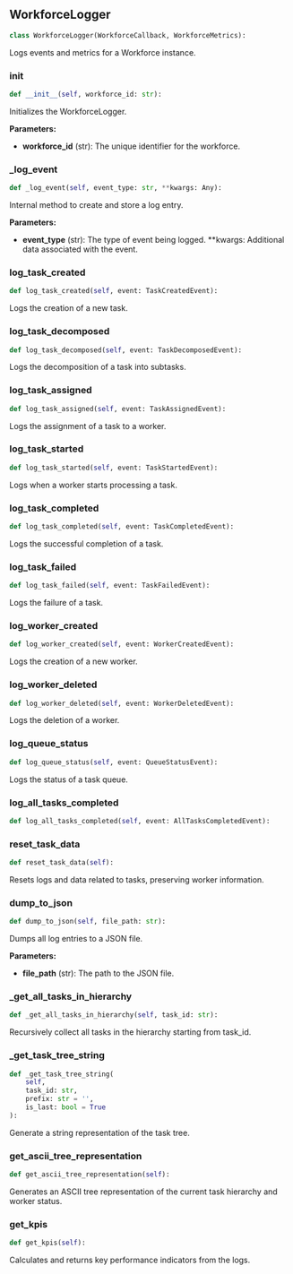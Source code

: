 <a id="camel.societies.workforce.workforce_logger"></a>

<a id="camel.societies.workforce.workforce_logger.WorkforceLogger"></a>

## WorkforceLogger

```python
class WorkforceLogger(WorkforceCallback, WorkforceMetrics):
```

Logs events and metrics for a Workforce instance.

<a id="camel.societies.workforce.workforce_logger.WorkforceLogger.__init__"></a>

### __init__

```python
def __init__(self, workforce_id: str):
```

Initializes the WorkforceLogger.

**Parameters:**

- **workforce_id** (str): The unique identifier for the workforce.

<a id="camel.societies.workforce.workforce_logger.WorkforceLogger._log_event"></a>

### _log_event

```python
def _log_event(self, event_type: str, **kwargs: Any):
```

Internal method to create and store a log entry.

**Parameters:**

- **event_type** (str): The type of event being logged. **kwargs: Additional data associated with the event.

<a id="camel.societies.workforce.workforce_logger.WorkforceLogger.log_task_created"></a>

### log_task_created

```python
def log_task_created(self, event: TaskCreatedEvent):
```

Logs the creation of a new task.

<a id="camel.societies.workforce.workforce_logger.WorkforceLogger.log_task_decomposed"></a>

### log_task_decomposed

```python
def log_task_decomposed(self, event: TaskDecomposedEvent):
```

Logs the decomposition of a task into subtasks.

<a id="camel.societies.workforce.workforce_logger.WorkforceLogger.log_task_assigned"></a>

### log_task_assigned

```python
def log_task_assigned(self, event: TaskAssignedEvent):
```

Logs the assignment of a task to a worker.

<a id="camel.societies.workforce.workforce_logger.WorkforceLogger.log_task_started"></a>

### log_task_started

```python
def log_task_started(self, event: TaskStartedEvent):
```

Logs when a worker starts processing a task.

<a id="camel.societies.workforce.workforce_logger.WorkforceLogger.log_task_completed"></a>

### log_task_completed

```python
def log_task_completed(self, event: TaskCompletedEvent):
```

Logs the successful completion of a task.

<a id="camel.societies.workforce.workforce_logger.WorkforceLogger.log_task_failed"></a>

### log_task_failed

```python
def log_task_failed(self, event: TaskFailedEvent):
```

Logs the failure of a task.

<a id="camel.societies.workforce.workforce_logger.WorkforceLogger.log_worker_created"></a>

### log_worker_created

```python
def log_worker_created(self, event: WorkerCreatedEvent):
```

Logs the creation of a new worker.

<a id="camel.societies.workforce.workforce_logger.WorkforceLogger.log_worker_deleted"></a>

### log_worker_deleted

```python
def log_worker_deleted(self, event: WorkerDeletedEvent):
```

Logs the deletion of a worker.

<a id="camel.societies.workforce.workforce_logger.WorkforceLogger.log_queue_status"></a>

### log_queue_status

```python
def log_queue_status(self, event: QueueStatusEvent):
```

Logs the status of a task queue.

<a id="camel.societies.workforce.workforce_logger.WorkforceLogger.log_all_tasks_completed"></a>

### log_all_tasks_completed

```python
def log_all_tasks_completed(self, event: AllTasksCompletedEvent):
```

<a id="camel.societies.workforce.workforce_logger.WorkforceLogger.reset_task_data"></a>

### reset_task_data

```python
def reset_task_data(self):
```

Resets logs and data related to tasks, preserving worker
information.

<a id="camel.societies.workforce.workforce_logger.WorkforceLogger.dump_to_json"></a>

### dump_to_json

```python
def dump_to_json(self, file_path: str):
```

Dumps all log entries to a JSON file.

**Parameters:**

- **file_path** (str): The path to the JSON file.

<a id="camel.societies.workforce.workforce_logger.WorkforceLogger._get_all_tasks_in_hierarchy"></a>

### _get_all_tasks_in_hierarchy

```python
def _get_all_tasks_in_hierarchy(self, task_id: str):
```

Recursively collect all tasks in the hierarchy starting from
task_id.

<a id="camel.societies.workforce.workforce_logger.WorkforceLogger._get_task_tree_string"></a>

### _get_task_tree_string

```python
def _get_task_tree_string(
    self,
    task_id: str,
    prefix: str = '',
    is_last: bool = True
):
```

Generate a string representation of the task tree.

<a id="camel.societies.workforce.workforce_logger.WorkforceLogger.get_ascii_tree_representation"></a>

### get_ascii_tree_representation

```python
def get_ascii_tree_representation(self):
```

Generates an ASCII tree representation of the current task
hierarchy and worker status.

<a id="camel.societies.workforce.workforce_logger.WorkforceLogger.get_kpis"></a>

### get_kpis

```python
def get_kpis(self):
```

Calculates and returns key performance indicators from the logs.

